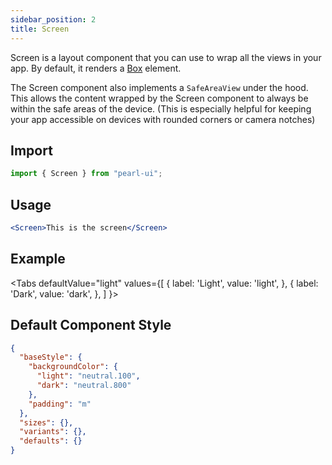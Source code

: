 ```yaml
---
sidebar_position: 2
title: Screen
---
```


Screen is a layout component that you can use to wrap all the views in your app. By default, it renders a [Box](./box) element.

The Screen component also implements a `SafeAreaView` under the hood. This allows the content wrapped by the Screen component to
always be within the safe areas of the device. (This is especially helpful for keeping your app accessible on devices with rounded corners
or camera notches)

## Import

```jsx
import { Screen } from "pearl-ui";
```

## Usage

```jsx
<Screen>This is the screen</Screen>
```

## Example


<Tabs
  defaultValue="light"
  values={[
    { label: 'Light', value: 'light', },
    { label: 'Dark', value: 'dark', },
  ]
}>
<TabItem value="light">

<Snack snackId="@agrawal-rohit/screen-light" />

</TabItem>

<TabItem value="dark">

<Snack snackId="@agrawal-rohit/screen-dark" />

</TabItem>
</Tabs>

## Default Component Style

```json
{
  "baseStyle": {
    "backgroundColor": {
      "light": "neutral.100",
      "dark": "neutral.800"
    },
    "padding": "m"
  },
  "sizes": {},
  "variants": {},
  "defaults": {}
}
```
